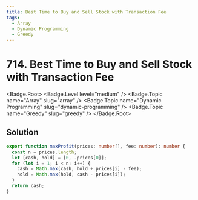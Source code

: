 ```yaml
---
title: Best Time to Buy and Sell Stock with Transaction Fee
tags:
  - Array
  - Dynamic Programming
  - Greedy
---
```


# 714. Best Time to Buy and Sell Stock with Transaction Fee

<Badge.Root>
  <Badge.Level level="medium" />
  <Badge.Topic name="Array" slug="array" />
  <Badge.Topic name="Dynamic Programming" slug="dynamic-programming" />
  <Badge.Topic name="Greedy" slug="greedy" />
</Badge.Root>

## Solution

```typescript filename="solution.ts" copy
export function maxProfit(prices: number[], fee: number): number {
  const n = prices.length;
  let [cash, hold] = [0, -prices[0]];
  for (let i = 1; i < n; i++) {
    cash = Math.max(cash, hold + prices[i] - fee);
    hold = Math.max(hold, cash - prices[i]);
  }
  return cash;
}
```

<ProblemLink
  codingSite="leetcode"
  href="https://leetcode.com/problems/best-time-to-buy-and-sell-stock-with-transaction-fee"
  title="Best Time to Buy and Sell Stock with Transaction Fee"
/>
